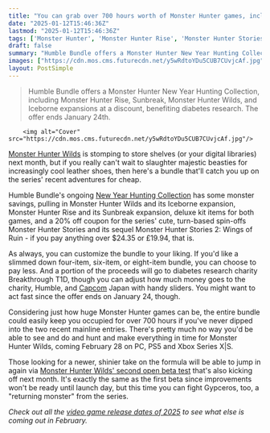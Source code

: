 ```yaml
---
title: "You can grab over 700 hours worth of Monster Hunter games, including Monster Hunter World, for just $24 before Wilds comes out"
date: "2025-01-12T15:46:36Z"
lastmod: "2025-01-12T15:46:36Z"
tags: ['Monster Hunter', 'Monster Hunter Rise', 'Monster Hunter Stories 2', 'PC', 'PS5', 'Xbox Series X|S', 'Action RPG', 'Humble Bundle']
draft: false
summary: "Humble Bundle offers a Monster Hunter New Year Hunting Collection,  including Monster Hunter Rise, Sunbreak, Monster Hunter Wilds, and Iceborne expansions at a discount, benefiting diabetes research.  The offer ends January 24th."
images: ["https://cdn.mos.cms.futurecdn.net/y5wRdtoYDu5CUB7CUvjcAf.jpg"]
layout: PostSimple
---
```

> Humble Bundle offers a Monster Hunter New Year Hunting Collection,  including Monster Hunter Rise, Sunbreak, Monster Hunter Wilds, and Iceborne expansions at a discount, benefiting diabetes research.  The offer ends January 24th.


        <img alt="Cover" src="https://cdn.mos.cms.futurecdn.net/y5wRdtoYDu5CUB7CUvjcAf.jpg"/>
        
[Monster Hunter Wilds](https://www.gamesradar.com/games/monster-hunter/monster-hunter-wilds-guide/) is stomping to store shelves (or your digital libraries) next month, but if you really can't wait to slaughter majestic beasties for increasingly cool leather shoes, then here's a bundle that'll catch you up on the series' recent adventures for cheap.

Humble Bundle's ongoing [New Year Hunting Collection](https://humblebundleinc.sjv.io/c/221109/2059850/25796?subId1=grd-us-4234191367237329962&sharedId=grd-us&u=https%3A%2F%2Fwww.humblebundle.com%2Fgames%2Fmonster-hunter-new-year-hunting-collection) has some monster savings, pulling in Monster Hunter Wilds and its Iceborne expansion, Monster Hunter Rise and its Sunbreak expansion, deluxe kit items for both games, and a 20% off coupon for the series' cute, turn-based spin-offs Monster Hunter Stories and its sequel Monster Hunter Stories 2: Wings of Ruin - if you pay anything over $24.35 or £19.94, that is.

As always, you can customize the bundle to your liking. If you'd like a slimmed down four-item, six-item, or eight-item bundle, you can choose to pay less. And a portion of the proceeds will go to diabetes research charity Breakthrough T1D, though you can adjust how much money goes to the charity, Humble, and [Capcom](https://www.gamesradar.com/tag/capcom/) Japan with handy sliders. You might want to act fast since the offer ends on January 24, though.

Considering just how huge Monster Hunter games can be, the entire bundle could easily keep you occupied for over 700 hours if you've never dipped into the two recent mainline entries. There's pretty much no way you'd be able to see and do and hunt and make everything in time for Monster Hunter Wilds, coming February 28 on PC, PS5 and Xbox Series X|S.

Those looking for a newer, shinier take on the formula will be able to jump in again via [Monster Hunter Wilds' second open beta test](https://www.gamesradar.com/games/monster-hunter/monster-hunter-wilds-gets-a-second-beta-test-with-a-returning-monster-from-the-series-but-improvements-from-the-first-round-wont-be-ready-in-time/) that's also kicking off next month. It's exactly the same as the first beta since improvements won't be ready until launch day, but this time you can fight Gypceros, too, a "returning monster" from the series.

*Check out all the *[<em>video game release dates of 2025</em>](https://www.gamesradar.com/video-game-release-dates/)* to see what else is coming out in February.*
        